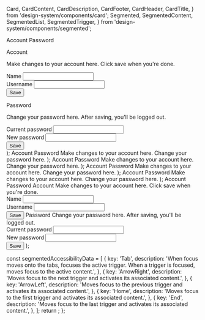   Card,
  CardContent,
  CardDescription,
  CardFooter,
  CardHeader,
  CardTitle,
} from 'design-system/components/card';
  Segmented,
  SegmentedContent,
  SegmentedList,
  SegmentedTrigger,
} from 'design-system/components/segmented';

  <Preview>
    <Segmented defaultValue="account" className="max-w-[400px]">
      <SegmentedList className="w-full">
        <SegmentedTrigger value="account">Account</SegmentedTrigger>
        <SegmentedTrigger value="password">Password</SegmentedTrigger>
      </SegmentedList>
      <SegmentedContent value="account" className="w-full space-y-4">
        <div className='space-y-2 mt-2'>
          <div className="space-y-2">
            <p className="title-subsection">Account</p>
            <p className="text-sm text-slate-500 dark:text-slate-400">
              Make changes to your account here. Click save when you&apos;re
              done.
            </p>
          </div>
          <div className="grid gap-2 py-4">
            <div className="space-y-1">
              <Label htmlFor="name">Name</Label>
              <Input id="name" defaultValue="Michael Scott" />
            </div>
            <div className="space-y-1">
              <Label htmlFor="username">Username</Label>
              <Input id="username" defaultValue="@mscott" />
            </div>
          </div>
        </div>
        <div className="flex">
          <Button>Save</Button>
        </div>
      </SegmentedContent>
      <SegmentedContent value="password" className="w-full space-y-4">
        <div className='space-y-2 mt-2'>
          <div className="space-y-2">
            <p className="title-subsection">Password</p>
            <p className="text-sm text-slate-500 dark:text-slate-400">
              Change your password here. After saving, you'll be logged out.
            </p>
          </div>
          <div className="grid gap-2 py-4">
            <div className="space-y-1">
              <Label htmlFor="current">Current password</Label>
              <Input id="current" type="password" />
            </div>
            <div className="space-y-1">
              <Label htmlFor="new">New password</Label>
              <Input id="new" type="password" />
            </div>
          </div>
        </div>
        <div className="flex">
          <Button>Save</Button>
        </div>
      </SegmentedContent>
    </Segmented>
  </Preview>
);

  <Preview>
    <Segmented defaultValue="account" className="w-[400px]">
      <SegmentedList>
        <SegmentedTrigger value="account">Account</SegmentedTrigger>
        <SegmentedTrigger value="password">Password</SegmentedTrigger>
      </SegmentedList>
      <SegmentedContent value="account">
        Make changes to your account here.
      </SegmentedContent>
      <SegmentedContent value="password">Change your password here.</SegmentedContent>
    </Segmented>
  </Preview>
);

  <Preview>
    <Segmented defaultValue="password" className="w-[400px]">
      <SegmentedList>
        <SegmentedTrigger value="account">Account</SegmentedTrigger>
        <SegmentedTrigger value="password">Password</SegmentedTrigger>
      </SegmentedList>
      <SegmentedContent value="account">
        Make changes to your account here.
      </SegmentedContent>
      <SegmentedContent value="password">Change your password here.</SegmentedContent>
    </Segmented>
  </Preview>
);

  <Preview>
    <Segmented defaultValue="account" className="w-[400px]">
      <SegmentedList>
        <SegmentedTrigger value="account">Account</SegmentedTrigger>
        <SegmentedTrigger value="password" disabled>
          Password
        </SegmentedTrigger>
      </SegmentedList>
      <SegmentedContent value="account">
        Make changes to your account here.
      </SegmentedContent>
      <SegmentedContent value="password">Change your password here.</SegmentedContent>
    </Segmented>
  </Preview>
);

  <Preview>
    <Segmented defaultValue="account" className="w-[400px]">
      <SegmentedList>
        <SegmentedTrigger value="account">
          <User />
          Account
        </SegmentedTrigger>
        <SegmentedTrigger value="password">
          <Lock />
          Password
        </SegmentedTrigger>
      </SegmentedList>
      <SegmentedContent value="account">
        Make changes to your account here.
      </SegmentedContent>
      <SegmentedContent value="password">Change your password here.</SegmentedContent>
    </Segmented>
  </Preview>
);

  <Preview>
    <Segmented defaultValue="account" className="w-[400px]">
      <SegmentedList className="w-full">
        <SegmentedTrigger value="account">Account</SegmentedTrigger>
        <SegmentedTrigger value="password">Password</SegmentedTrigger>
      </SegmentedList>
      <SegmentedContent value="account">
        <Card>
          <CardHeader>
            <CardTitle>Account</CardTitle>
            <CardDescription>
              Make changes to your account here. Click save when you're done.
            </CardDescription>
          </CardHeader>
          <CardContent className="space-y-2">
            <div className="space-y-1">
              <Label htmlFor="name">Name</Label>
              <Input id="name" defaultValue="Michael Scott" />
            </div>
            <div className="space-y-1">
              <Label htmlFor="username">Username</Label>
              <Input id="username" defaultValue="@mscott" />
            </div>
          </CardContent>
          <CardFooter>
            <Button>Save</Button>
          </CardFooter>
        </Card>
      </SegmentedContent>
      <SegmentedContent value="password">
        <Card>
          <CardHeader>
            <CardTitle>Password</CardTitle>
            <CardDescription>
              Change your password here. After saving, you'll be logged out.
            </CardDescription>
          </CardHeader>
          <CardContent className="space-y-2">
            <div className="space-y-1">
              <Label htmlFor="current">Current password</Label>
              <Input id="current" type="password" />
            </div>
            <div className="space-y-1">
              <Label htmlFor="new">New password</Label>
              <Input id="new" type="password" />
            </div>
          </CardContent>
          <CardFooter>
            <Button>Save</Button>
          </CardFooter>
        </Card>
      </SegmentedContent>
    </Segmented>
  </Preview>
);

  const segmentedAccessibilityData = [
    {
      key: 'Tab',
      description:
        'When focus moves onto the tabs, focuses the active trigger. When a trigger is focused, moves focus to the active content.',
    },
    {
      key: 'ArrowRight',
      description:
        'Moves focus to the next trigger and activates its associated content.',
    },
    {
      key: 'ArrowLeft',
      description:
        'Moves focus to the previous trigger and activates its associated content.',
    },
    {
      key: 'Home',
      description:
        'Moves focus to the first trigger and activates its associated content.',
    },
    {
      key: 'End',
      description:
        'Moves focus to the last trigger and activates its associated content.',
    },
  ];
  return <AccessibilityTable rows={segmentedAccessibilityData} />;
};

